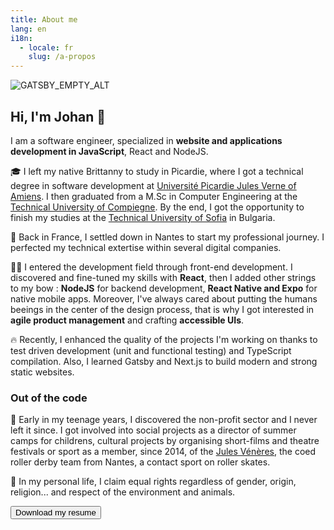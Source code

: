 ```yaml
---
title: About me
lang: en
i18n:
  - locale: fr
    slug: /a-propos
---
```


<Image align="right">

![GATSBY_EMPTY_ALT](../images/avatar_2023.jpeg)

</Image>

## Hi, I'm Johan 👋

I am a software engineer, specialized in **website and applications development in JavaScript**, React and NodeJS.

🎓 I left my native Brittanny to study in Picardie, where I got a technical degree in software development at [Université Picardie Jules Verne of Amiens](https://www.iut-amiens.fr/). I then graduated from a M.Sc in Computer Engineering at the [Technical University of Compiegne](https://www.utc.fr/). By the end, I got the opportunity to finish my studies at the [Technical University of Sofia](http://www.fuf.bg/fr) in Bulgaria.

🐘 Back in France, I settled down in Nantes to start my professional journey. I perfected my technical extertise within several digital companies.

👨‍💻 I entered the development field through front-end development. I discovered and fine-tuned my skills with **React**, then I added other strings to my bow : **NodeJS** for backend development, **React Native and Expo** for native mobile apps. Moreover, I've always cared about putting the humans beeings in the center of the design process, that is why I got interested in **agile product management** and crafting **accessible UIs**.

🔥 Recently, I enhanced the quality of the projects I'm working on thanks to test driven development (unit and functional testing) and TypeScript compilation. Also, I learned Gatsby and Next.js to build modern and strong static websites.

### Out of the code

🤝 Early in my teenage years, I discovered the non-profit sector and I never left it since. I got involved into social projects as a director of summer camps for childrens, cultural projects by organising short-films and theatre festivals or sport as a member, since 2014, of the [Jules Vénères](https://www.instagram.com/narhrollerderby/), the coed roller derby team from Nantes, a contact sport on roller skates.

🌱 In my personal life, I claim equal rights regardless of gender, origin, religion... and respect of the environment and animals.

<p style={{textAlign: 'center'}}><Button href="/johan_soulet_resume.pdf" color="green">Download my resume</Button></p>